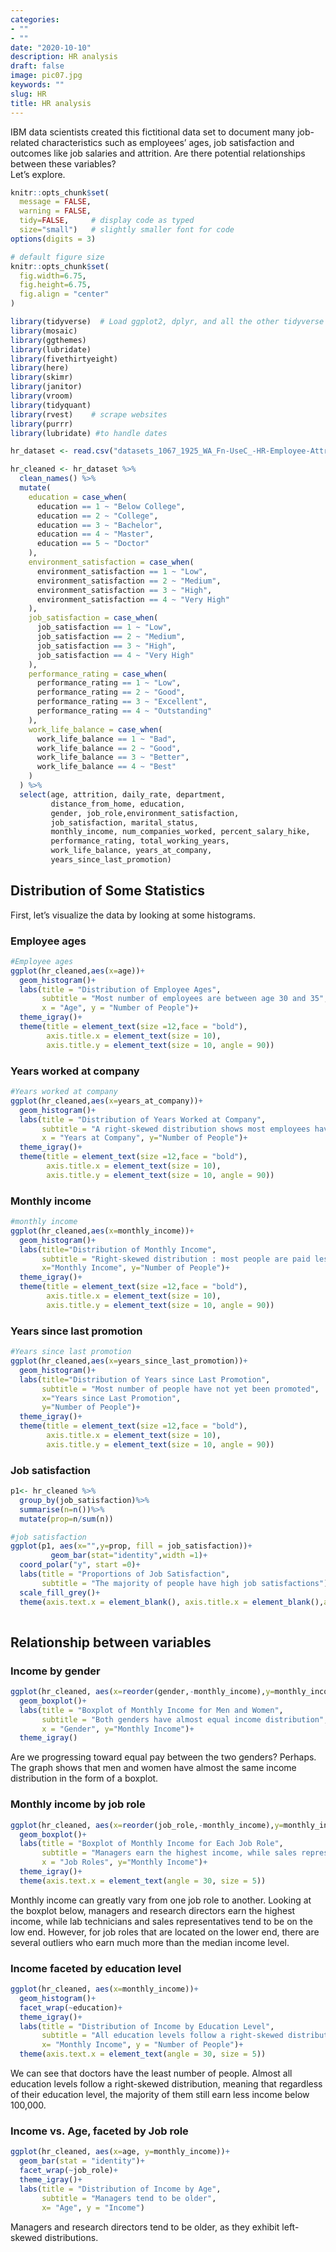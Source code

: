 ```yaml
---
categories:
- ""
- ""
date: "2020-10-10"
description: HR analysis
draft: false
image: pic07.jpg
keywords: ""
slug: HR
title: HR analysis
---
```


IBM data scientists created this fictitional data set to document many job-related characteristics such as employees' ages, job satisfaction and outcomes like job salaries and attrition. Are there potential relationships between these variables?<br/>
Let's explore.


```r
knitr::opts_chunk$set(
  message = FALSE, 
  warning = FALSE, 
  tidy=FALSE,     # display code as typed
  size="small")   # slightly smaller font for code
options(digits = 3)

# default figure size
knitr::opts_chunk$set(
  fig.width=6.75, 
  fig.height=6.75,
  fig.align = "center"
)
```


```r
library(tidyverse)  # Load ggplot2, dplyr, and all the other tidyverse packages
library(mosaic)
library(ggthemes)
library(lubridate)
library(fivethirtyeight)
library(here)
library(skimr)
library(janitor)
library(vroom)
library(tidyquant)
library(rvest)    # scrape websites
library(purrr)  
library(lubridate) #to handle dates
```

```r

hr_dataset <- read.csv("datasets_1067_1925_WA_Fn-UseC_-HR-Employee-Attrition.csv")

```

```r

hr_cleaned <- hr_dataset %>% 
  clean_names() %>% 
  mutate(
    education = case_when(
      education == 1 ~ "Below College",
      education == 2 ~ "College",
      education == 3 ~ "Bachelor",
      education == 4 ~ "Master",
      education == 5 ~ "Doctor"
    ),
    environment_satisfaction = case_when(
      environment_satisfaction == 1 ~ "Low",
      environment_satisfaction == 2 ~ "Medium",
      environment_satisfaction == 3 ~ "High",
      environment_satisfaction == 4 ~ "Very High"
    ),
    job_satisfaction = case_when(
      job_satisfaction == 1 ~ "Low",
      job_satisfaction == 2 ~ "Medium",
      job_satisfaction == 3 ~ "High",
      job_satisfaction == 4 ~ "Very High"
    ),
    performance_rating = case_when(
      performance_rating == 1 ~ "Low",
      performance_rating == 2 ~ "Good",
      performance_rating == 3 ~ "Excellent",
      performance_rating == 4 ~ "Outstanding"
    ),
    work_life_balance = case_when(
      work_life_balance == 1 ~ "Bad",
      work_life_balance == 2 ~ "Good",
      work_life_balance == 3 ~ "Better",
      work_life_balance == 4 ~ "Best"
    )
  ) %>% 
  select(age, attrition, daily_rate, department,
         distance_from_home, education,
         gender, job_role,environment_satisfaction,
         job_satisfaction, marital_status,
         monthly_income, num_companies_worked, percent_salary_hike,
         performance_rating, total_working_years,
         work_life_balance, years_at_company,
         years_since_last_promotion)

```

## Distribution of Some Statistics
First, let's visualize the data by looking at some histograms.

### Employee ages
```r
#Employee ages
ggplot(hr_cleaned,aes(x=age))+
  geom_histogram()+
  labs(title = "Distribution of Employee Ages", 
       subtitle = "Most number of employees are between age 30 and 35", 
       x = "Age", y = "Number of People")+
  theme_igray()+
  theme(title = element_text(size =12,face = "bold"),
        axis.title.x = element_text(size = 10), 
        axis.title.y = element_text(size = 10, angle = 90))
```

### Years worked at company
```r
#Years worked at company
ggplot(hr_cleaned,aes(x=years_at_company))+
  geom_histogram()+
  labs(title = "Distribution of Years Worked at Company",
       subtitle = "A right-skewed distribution shows most employees have worked for very few years", 
       x = "Years at Company", y="Number of People")+
  theme_igray()+
  theme(title = element_text(size =12,face = "bold"),
        axis.title.x = element_text(size = 10),
        axis.title.y = element_text(size = 10, angle = 90))
```

### Monthly income
```r
#monthly income
ggplot(hr_cleaned,aes(x=monthly_income))+
  geom_histogram()+
  labs(title="Distribution of Monthly Income", 
       subtitle = "Right-skewed distribution : most people are paid less",  
       x="Monthly Income", y="Number of People")+
  theme_igray()+
  theme(title = element_text(size =12,face = "bold"),
        axis.title.x = element_text(size = 10),
        axis.title.y = element_text(size = 10, angle = 90))
```

### Years since last promotion
```r
#Years since last promotion
ggplot(hr_cleaned,aes(x=years_since_last_promotion))+
  geom_histogram()+
  labs(title="Distribution of Years since Last Promotion",
       subtitle = "Most number of people have not yet been promoted", 
       x="Years since Last Promotion", 
       y="Number of People")+
  theme_igray()+
  theme(title = element_text(size =12,face = "bold"),
        axis.title.x = element_text(size = 10),
        axis.title.y = element_text(size = 10, angle = 90))
```


### Job satisfaction
```r
p1<- hr_cleaned %>%
  group_by(job_satisfaction)%>%
  summarise(n=n())%>%
  mutate(prop=n/sum(n))

#job satisfaction
ggplot(p1, aes(x="",y=prop, fill = job_satisfaction))+
         geom_bar(stat="identity",width =1)+
  coord_polar("y", start =0)+
  labs(title = "Proportions of Job Satisfaction", 
       subtitle = "The majority of people have high job satisfactions")+
  scale_fill_grey()+
  theme(axis.text.x = element_blank(), axis.title.x = element_blank(),axis.title.y = element_blank())
       
```

## Relationship between variables

### Income by gender
```r

ggplot(hr_cleaned, aes(x=reorder(gender,-monthly_income),y=monthly_income))+
  geom_boxplot()+
  labs(title = "Boxplot of Monthly Income for Men and Women", 
       subtitle = "Both genders have almost equal income distribution",
       x = "Gender", y="Monthly Income")+
  theme_igray()
```

Are we progressing toward equal pay between the two genders? Perhaps. The graph shows that men and women have almost the same income distribution in the form of a boxplot.


### Monthly income by job role
```r
ggplot(hr_cleaned, aes(x=reorder(job_role,-monthly_income),y=monthly_income))+
  geom_boxplot()+
  labs(title = "Boxplot of Monthly Income for Each Job Role", 
       subtitle = "Managers earn the highest income, while sales representatives earn the lowest ",
       x = "Job Roles", y="Monthly Income")+
  theme_igray()+
  theme(axis.text.x = element_text(angle = 30, size = 5))

```

Monthly income can greatly vary from one job role to another. Looking at the boxplot below, managers and research directors earn the highest income, while lab technicians and sales representatives tend to be on the low end. However, for job roles that are located on the lower end, there are several outliers who earn much more than the median income level.

### Income faceted by education level
```r
ggplot(hr_cleaned, aes(x=monthly_income))+
  geom_histogram()+
  facet_wrap(~education)+
  theme_igray()+
  labs(title = "Distribution of Income by Education Level", 
       subtitle = "All education levels follow a right-skewed distribution",
       x= "Monthly Income", y = "Number of People")+
  theme(axis.text.x = element_text(angle = 30, size = 5))

```

We can see that doctors have the least number of people. Almost all education levels follow a right-skewed distribution, meaning that regardless of their education level, the majority of them still earn less income below 100,000.

### Income vs. Age, faceted by Job role
```r
ggplot(hr_cleaned, aes(x=age, y=monthly_income))+
  geom_bar(stat = "identity")+
  facet_wrap(~job_role)+
  theme_igray()+
  labs(title = "Distribution of Income by Age", 
       subtitle = "Managers tend to be older",
       x= "Age", y = "Income")

```

Managers and research directors tend to be older, as they exhibit left-skewed distributions. 

